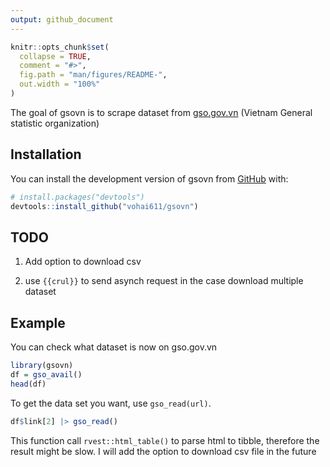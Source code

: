 ```yaml
---
output: github_document
---
```


<!-- README.md is generated from README.Rmd. Please edit that file -->

```r
knitr::opts_chunk$set(
  collapse = TRUE,
  comment = "#>",
  fig.path = "man/figures/README-",
  out.width = "100%"
)
```



The goal of gsovn is to scrape dataset from [gso.gov.vn](https://gso.gov.vn) (Vietnam General statistic organization)

## Installation

You can install the development version of gsovn from [GitHub](https://github.com/) with:

``` r
# install.packages("devtools")
devtools::install_github("vohai611/gsovn")
```
## TODO

  1. Add option to download csv

  2. use `{{crul}}` to send asynch request in the case download multiple dataset

## Example

You can check what dataset is now on gso.gov.vn

```r
library(gsovn)
df = gso_avail()
head(df)
```

To get the data set you want, use `gso_read(url)`.

```r
df$link[2] |> gso_read()
```

This function call `rvest::html_table()` to parse html to tibble, therefore the result might be slow. I will add the option to download csv file in the future

